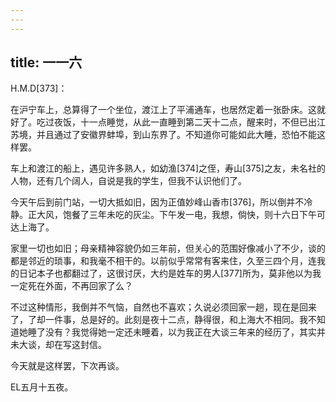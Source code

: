 ```yaml
---
---
---
```

title: 一一六
---




H.M.D[373]：

在沪宁车上，总算得了一个坐位，渡江上了平浦通车，也居然定着一张卧床。这就好了。吃过夜饭，十一点睡觉，从此一直睡到第二天十二点，醒来时，不但已出江苏境，并且通过了安徽界蚌埠，到山东界了。不知道你可能如此大睡，恐怕不能这样罢。

车上和渡江的船上，遇见许多熟人，如幼渔[374]之侄，寿山[375]之友，未名社的人物，还有几个阔人，自说是我的学生，但我不认识他们了。

今天午后到前门站，一切大抵如旧，因为正值妙峰山香市[376]，所以倒并不冷静。正大风，饱餐了三年未吃的灰尘。下午发一电，我想，倘快，则十六日下午可达上海了。

家里一切也如旧；母亲精神容貌仍如三年前，但关心的范围好像减小了不少，谈的都是邻近的琐事，和我毫不相干的。以前似乎常常有客来住，久至三四个月，连我的日记本子也都翻过了，这很讨厌，大约是姓车的男人[377]所为，莫非他以为我一定死在外面，不再回家了么？

不过这种情形，我倒并不气恼，自然也不喜欢；久说必须回家一趟，现在是回来了，了却一件事，总是好的。此刻是夜十二点，静得很，和上海大不相同。我不知道她睡了没有？我觉得她一定还未睡着，以为我正在大谈三年来的经历了，其实并未大谈，却在写这封信。

今天就是这样罢，下次再谈。

EL五月十五夜。